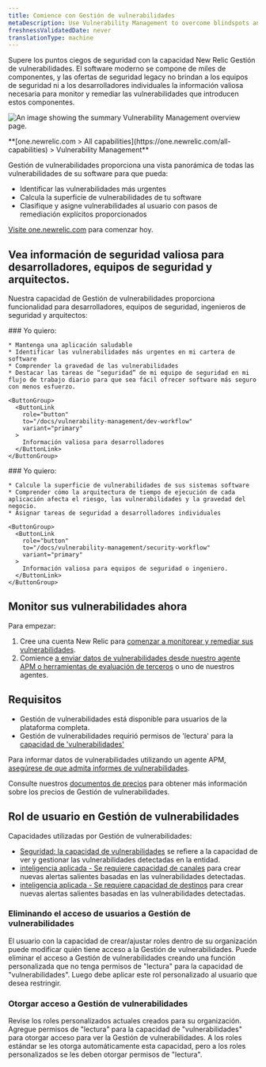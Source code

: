 ```yaml
---
title: Comience con Gestión de vulnerabilidades
metaDescription: Use Vulnerability Management to overcome blindspots and remediate vulnerabilities.
freshnessValidatedDate: never
translationType: machine
---
```



Supere los puntos ciegos de seguridad con la capacidad New Relic Gestión de vulnerabilidades. El software moderno se compone de miles de componentes, y las ofertas de seguridad legacy no brindan a los equipos de seguridad ni a los desarrolladores individuales la información valiosa necesaria para monitor y remediar las vulnerabilidades que introducen estos componentes.

<img
  title="Vulnerability Management overview"
  alt="An image showing the summary Vulnerability Management overview page."
  src={vmOverview}
/>

<figcaption>
  <DoNotTranslate>
    **[one.newrelic.com > All capabilities](https://one.newrelic.com/all-capabilities) > Vulnerability Management**
  </DoNotTranslate>
</figcaption>

Gestión de vulnerabilidades proporciona una vista panorámica de todas las vulnerabilidades de su software para que pueda:

* Identificar las vulnerabilidades más urgentes
* Calcula la superficie de vulnerabilidades de tu software
* Clasifique y asigne vulnerabilidades al usuario con pasos de remediación explícitos proporcionados

[Visite one.newrelic.com](https://one.newrelic.com/vulnerability-management) para comenzar hoy.

## Vea información de seguridad valiosa para desarrolladores, equipos de seguridad y arquitectos.

Nuestra capacidad de Gestión de vulnerabilidades proporciona funcionalidad para desarrolladores, equipos de seguridad, ingenieros de seguridad y arquitectos:

<SideBySide>
  <Side>
    ### Yo quiero:

    * Mantenga una aplicación saludable
    * Identificar las vulnerabilidades más urgentes en mi cartera de software
    * Comprender la gravedad de las vulnerabilidades
    * Destacar las tareas de “seguridad” de mi equipo de seguridad en mi flujo de trabajo diario para que sea fácil ofrecer software más seguro con menos esfuerzo.

    <ButtonGroup>
      <ButtonLink
        role="button"
        to="/docs/vulnerability-management/dev-workflow"
        variant="primary"
      >
        Información valiosa para desarrolladores
      </ButtonLink>
    </ButtonGroup>
  </Side>

  <Side>
    ### Yo quiero:

    * Calcule la superficie de vulnerabilidades de sus sistemas software
    * Comprender cómo la arquitectura de tiempo de ejecución de cada aplicación afecta el riesgo, las vulnerabilidades y la gravedad del negocio.
    * Asignar tareas de seguridad a desarrolladores individuales

    <ButtonGroup>
      <ButtonLink
        role="button"
        to="/docs/vulnerability-management/security-workflow"
        variant="primary"
      >
        Información valiosa para equipos de seguridad o ingeniero.
      </ButtonLink>
    </ButtonGroup>
  </Side>
</SideBySide>

## Monitor sus vulnerabilidades ahora

Para empezar:

1. Cree una cuenta New Relic para [comenzar a monitorear y remediar sus vulnerabilidades](https://one.newrelic.com/vulnerability-management).
2. Comience [a enviar datos de vulnerabilidades desde nuestro agente APM o herramientas de evaluación de terceros](/docs/vulnerability-management/integrations/intro) o uno de nuestros agentes.

## Requisitos

* Gestión de vulnerabilidades está disponible para usuarios de la plataforma completa.
* Gestión de vulnerabilidades requirió permisos de 'lectura' para la [capacidad de 'vulnerabilidades'](/docs/accounts/accounts-billing/new-relic-one-user-management/user-permissions/#security)

Para informar datos de vulnerabilidades utilizando un agente APM, [asegúrese de que admita informes de vulnerabilidades](/docs/vulnerability-management/integrations/intro/#apm-agents).

Consulte nuestros [documentos de precios](/docs/licenses/license-information/usage-plans/new-relic-one-usage-plan-descriptions/#list-price) para obtener más información sobre los precios de Gestión de vulnerabilidades.

## Rol de usuario en Gestión de vulnerabilidades

Capacidades utilizadas por Gestión de vulnerabilidades:

* [Seguridad: la capacidad de vulnerabilidades](/docs/accounts/accounts-billing/new-relic-one-user-management/user-permissions/#security) se refiere a la capacidad de ver y gestionar las vulnerabilidades detectadas en la entidad.
* [inteligencia aplicada - Se requiere capacidad de canales](/docs/accounts/accounts-billing/new-relic-one-user-management/user-permissions/#applied-intelligence) para crear nuevas alertas salientes basadas en las vulnerabilidades detectadas.
* [inteligencia aplicada - Se requiere capacidad de destinos](/docs/accounts/accounts-billing/new-relic-one-user-management/user-permissions/#applied-intelligence) para crear nuevas alertas salientes basadas en las vulnerabilidades detectadas.

### Eliminando el acceso de usuarios a Gestión de vulnerabilidades

El usuario con la capacidad de crear/ajustar roles dentro de su organización puede modificar quién tiene acceso a la Gestión de vulnerabilidades. Puede eliminar el acceso a Gestión de vulnerabilidades creando una función personalizada que no tenga permisos de "lectura" para la capacidad de "vulnerabilidades". Luego debe aplicar este rol personalizado al usuario que desea restringir.

### Otorgar acceso a Gestión de vulnerabilidades

Revise los roles personalizados actuales creados para su organización. Agregue permisos de "lectura" para la capacidad de "vulnerabilidades" para otorgar acceso para ver la Gestión de vulnerabilidades. A los roles estándar se les otorga automáticamente esta capacidad, pero a los roles personalizados se les deben otorgar permisos de "lectura".